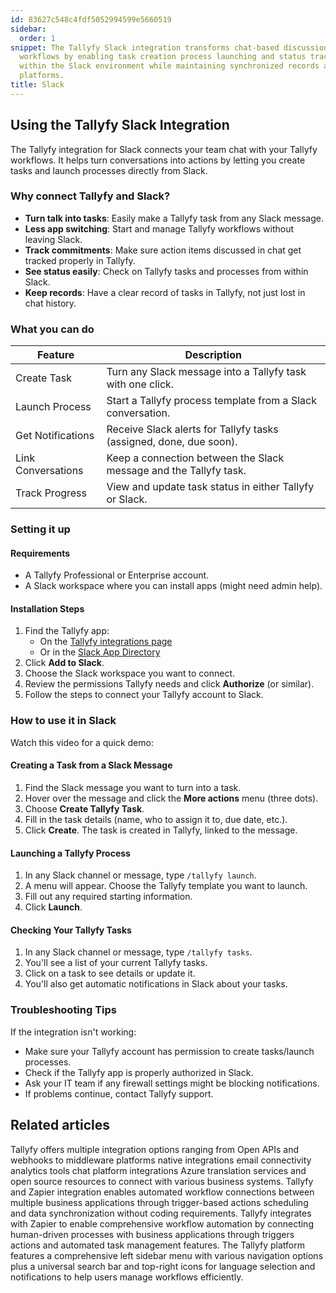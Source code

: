 ```yaml
---
id: 83627c548c4fdf5052994599e5660519
sidebar:
  order: 1
snippet: The Tallyfy Slack integration transforms chat-based discussions into structured
  workflows by enabling task creation process launching and status tracking directly
  within the Slack environment while maintaining synchronized records across both
  platforms.
title: Slack
---
```


## Using the Tallyfy Slack Integration

The Tallyfy integration for Slack connects your team chat with your Tallyfy workflows. It helps turn conversations into actions by letting you create tasks and launch processes directly from Slack.

### Why connect Tallyfy and Slack?

- **Turn talk into tasks**: Easily make a Tallyfy task from any Slack message.
- **Less app switching**: Start and manage Tallyfy workflows without leaving Slack.
- **Track commitments**: Make sure action items discussed in chat get tracked properly in Tallyfy.
- **See status easily**: Check on Tallyfy tasks and processes from within Slack.
- **Keep records**: Have a clear record of tasks in Tallyfy, not just lost in chat history.

### What you can do

| Feature            | Description                                                          |
|--------------------|----------------------------------------------------------------------|
| Create Task        | Turn any Slack message into a Tallyfy task with one click.          |
| Launch Process     | Start a Tallyfy process template from a Slack conversation.        |
| Get Notifications  | Receive Slack alerts for Tallyfy tasks (assigned, done, due soon). |
| Link Conversations | Keep a connection between the Slack message and the Tallyfy task.    |
| Track Progress     | View and update task status in either Tallyfy or Slack.              |

### Setting it up

#### Requirements

- A Tallyfy Professional or Enterprise account.
- A Slack workspace where you can install apps (might need admin help).

#### Installation Steps

1. Find the Tallyfy app:
   - On the [Tallyfy integrations page](https://tallyfy.com/integrations/)
   - Or in the [Slack App Directory](https://slack.com/apps/AF15436JJ-tallyfy)
2. Click **Add to Slack**.
3. Choose the Slack workspace you want to connect.
4. Review the permissions Tallyfy needs and click **Authorize** (or similar).
5. Follow the steps to connect your Tallyfy account to Slack.

### How to use it in Slack

Watch this video for a quick demo:

<lite-vimeo videoid="348671293"></lite-vimeo>

#### Creating a Task from a Slack Message

1. Find the Slack message you want to turn into a task.
2. Hover over the message and click the **More actions** menu (three dots).
3. Choose **Create Tallyfy Task**.
4. Fill in the task details (name, who to assign it to, due date, etc.).
5. Click **Create**. The task is created in Tallyfy, linked to the message.

#### Launching a Tallyfy Process

1. In any Slack channel or message, type `/tallyfy launch`.
2. A menu will appear. Choose the Tallyfy template you want to launch.
3. Fill out any required starting information.
4. Click **Launch**.

#### Checking Your Tallyfy Tasks

1. In any Slack channel or message, type `/tallyfy tasks`.
2. You'll see a list of your current Tallyfy tasks.
3. Click on a task to see details or update it.
4. You'll also get automatic notifications in Slack about your tasks.

### Troubleshooting Tips

If the integration isn't working:
- Make sure your Tallyfy account has permission to create tasks/launch processes.
- Check if the Tallyfy app is properly authorized in Slack.
- Ask your IT team if any firewall settings might be blocking notifications.
- If problems continue, contact Tallyfy support.


## Related articles
<CardGrid>
<LinkTitleCard header="<b>Pro > Integrations</b>" href="/products/pro/integrations/" > Tallyfy offers multiple integration options ranging from Open APIs and webhooks to middleware platforms native integrations email connectivity analytics tools chat platform integrations Azure translation services and open source resources to connect with various business systems. </LinkTitleCard>
<LinkTitleCard header="<b>Middleware > Zapier</b>" href="/products/pro/integrations/middleware/zapier/" > Tallyfy and Zapier integration enables automated workflow connections between multiple business applications through trigger-based actions scheduling and data synchronization without coding requirements. </LinkTitleCard>
<LinkTitleCard header="<b>Zapier > Tallyfy & Zapier</b>" href="/products/pro/integrations/middleware/zapier/how-can-i-improve-task-management-with-tallyfy/" > Tallyfy integrates with Zapier to enable comprehensive workflow automation by connecting human-driven processes with business applications through triggers actions and automated task management features. </LinkTitleCard>
<LinkTitleCard header="<b>Tutorials > Navigate Tallyfy</b>" href="/products/pro/tutorials/navigate-tallyfy/" > The Tallyfy platform features a comprehensive left sidebar menu with various navigation options plus a universal search bar and top-right icons for language selection and notifications to help users manage workflows efficiently. </LinkTitleCard>
</CardGrid>